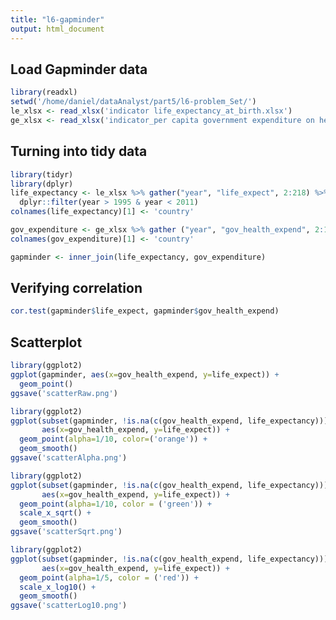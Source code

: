 ```yaml
---
title: "l6-gapminder"
output: html_document
---
```


## Load Gapminder data

```r
library(readxl)
setwd('/home/daniel/dataAnalyst/part5/l6-problem_Set/')
le_xlsx <- read_xlsx('indicator life_expectancy_at_birth.xlsx')
ge_xlsx <- read_xlsx('indicator_per capita government expenditure on health at average exchange rate (us$).xlsx')

```

## Turning into tidy data
```r
library(tidyr)
library(dplyr)
life_expectancy <- le_xlsx %>% gather("year", "life_expect", 2:218) %>%
  dplyr::filter(year > 1995 & year < 2011)
colnames(life_expectancy)[1] <- 'country'

gov_expenditure <- ge_xlsx %>% gather ("year", "gov_health_expend", 2:17)
colnames(gov_expenditure)[1] <- 'country'

gapminder <- inner_join(life_expectancy, gov_expenditure)
```

## Verifying correlation
```r
cor.test(gapminder$life_expect, gapminder$gov_health_expend)
```

## Scatterplot
```r
library(ggplot2)
ggplot(gapminder, aes(x=gov_health_expend, y=life_expect)) +
  geom_point()
ggsave('scatterRaw.png')
```
```r
library(ggplot2)
ggplot(subset(gapminder, !is.na(c(gov_health_expend, life_expectancy))), 
       aes(x=gov_health_expend, y=life_expect)) +
  geom_point(alpha=1/10, color=('orange')) +
  geom_smooth()
ggsave('scatterAlpha.png')
```



```r
library(ggplot2)
ggplot(subset(gapminder, !is.na(c(gov_health_expend, life_expectancy))), 
       aes(x=gov_health_expend, y=life_expect)) +
  geom_point(alpha=1/10, color = ('green')) +
  scale_x_sqrt() +
  geom_smooth()
ggsave('scatterSqrt.png')
```

```r
library(ggplot2)
ggplot(subset(gapminder, !is.na(c(gov_health_expend, life_expectancy))), 
       aes(x=gov_health_expend, y=life_expect)) +
  geom_point(alpha=1/5, color = ('red')) +
  scale_x_log10() +
  geom_smooth()
ggsave('scatterLog10.png')
```